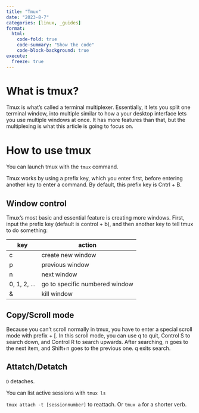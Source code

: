 ```yaml
---
title: "Tmux"
date: "2023-8-7"
categories: [linux, _guides]
format:
  html:
    code-fold: true
    code-summary: "Show the code"
    code-block-background: true
execute:
  freeze: true
---
```


# What is tmux?

Tmux is what's called a terminal multiplexer. Essentially, it lets you split one terminal window, into multiple similar to how a your desktop interface lets you use multiple windows at once. It has more features than that, but the multiplexing is what this article is going to focus on.

# How to use tmux

You can launch tmux with the `tmux` command.

Tmux works by using a prefix key, which you enter first, before entering another key to enter a command. By default, this prefix key is Cntrl + B. 


## Window control

Tmux's most basic and essential feature is creating more windows. First, input the prefix key (default is control + b), and then another key to tell tmux to do something:


| key | action |
|-|-|
| c | create new window | 
| p | previous window |
| n | next window |
| 0, 1, 2, ... | go to specific numbered window |
| & | kill window |


## Copy/Scroll mode

Because you can't scroll normally in tmux, you have to enter a special scroll mode with prefix + [. In this scroll mode, you can use q to quit, Control S to search down, and Control R to search upwards. After searching, n goes to the next item, and Shift+n goes to the previous one. q exits search.


## Attatch/Detatch

`D` detaches. 

You can list active sessions with `tmux ls`

`tmux attach -t [sessionnumber]` to reattach. Or `tmux a` for a shorter verb.





